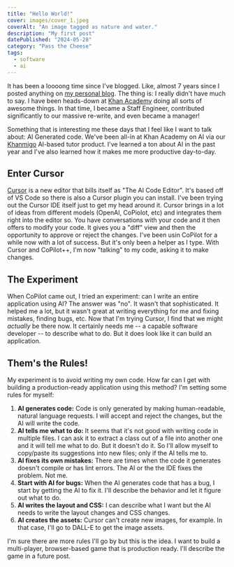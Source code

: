```yaml
---
title: "Hello World!"
cover: images/cover_1.jpeg
coverAlt: "An image tagged as nature and water."
description: "My first post"
datePublished: "2024-05-28"
category: "Pass the Cheese"
tags:
  - software
  - ai
---
```


It has been a loooong time since I've blogged.  Like, almost 7 years since I posted anything on [my personal blog](http://briangenisio.com/). The thing is: I really didn't have much to say.  I have been heads-down at [Khan Academy](https://khanacademy.org) doing all sorts of awesome things.  In that time, I became a Staff Engineer, contributed significantly to our massive re-write, and even became a manager!

Something that is interesting me these days that I feel like I want to talk about: AI Generated code.  We've been all-in at Khan Academy on AI via our [Khanmigo](https://www.khanmigo.ai/) AI-based tutor product. I've learned a ton about AI in the past year and I've also learned how it makes me more productive day-to-day.

## Enter Cursor
[Cursor](https://cursor.sh/) is a new editor that bills itself as "The AI Code Editor". It's based off of VS Code so there is also a Cursor plugin you can install.  I've been trying out the Cursor IDE itself just to get my head around it.  Cursor brings in a lot of ideas from different models (OpenAI, CoPiolot, etc) and integrates them right into the editor so. You have conversations with your code and it then offers to modify your code.  It gives you a "diff" view and then the opportunity to approve or reject the changes.  I've been usin CoPilot for a while now with a lot of success.  But it's only been a helper as I type.  With Cursor and CoPilot++, I'm now "talking" to my code, asking it to make changes.

## The Experiment
When CoPilot came out, I tried an experiment: can I write an entire application using AI?  The answer was "no".  It wasn't that sophisticated.  It helped me a lot, but it wasn't great at writing everything for me and fixing mistakes, finding bugs, etc.  Now that I'm trying Cursor, I find that we might _actually_ be there now.  It certainly needs me -- a capable software developer -- to describe what to do.  But it does look like it can build an application.

## Them's the Rules!
My experiment is to avoid writing my own code.  How far can I get with building a production-ready application using this method?  I'm setting some rules for myself:

1. **AI generates code:** Code is only generated by making human-readable, natural language requests. I will accept and reject the changes, but the AI will write the code.
2. **AI tells me what to do:** It seems that it's not good with writing code in multiple files.  I can ask it to extract a class out of a file into another one and it will tell me what to do. But it doesn't do it.  So I'll allow myself to copy/paste its suggestions into new files; only if the AI tells me to.
3. **AI fixes its own mistakes:** There are times when the code it generates doesn't compile or has lint errors.  The AI or the the IDE fixes the problem. Not me.
4. **Start with AI for bugs:** When the AI generates code that has a bug, I start by getting the AI to fix it.  I'll describe the behavior and let it figure out what to do.
5. **AI writes the layout and CSS:** I can describe what I want but the AI needs to write the layout changes and CSS changes.
6. **AI creates the assets:** Cursor can't create new images, for example.  In that case, I'll go to DALL-E to get the image assets.

I'm sure there are more rules I'll go by but this is the idea.  I want to build a multi-player, browser-based game that is production ready.  I'll describe the game in a future post.